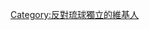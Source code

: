 {{Userbox
|border-c = red
|id-c = white
|id-s = 12
|id-fc = black
|info-c = red
|info-s = 8
|info-fc = white
|id = [[File:Flag of Okinawa Prefecture.svg|50px]]
|info = 這個用戶反對'''[[沖繩縣|<span style="color:#fff;">沖繩（琉球）</span>]]'''獨立。
}}

[[Category:反對琉球獨立的維基人]]